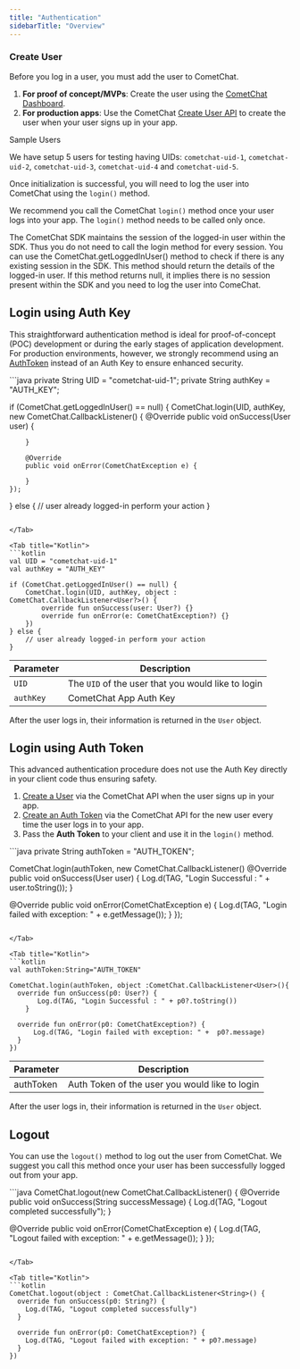 ```yaml
---
title: "Authentication"
sidebarTitle: "Overview"
---
```




### Create User

Before you log in a user, you must add the user to CometChat.

1. **For proof of concept/MVPs**: Create the user using the [CometChat Dashboard](https://app.cometchat.com).
2. **For production apps**: Use the CometChat [Create User API](https://api-explorer.cometchat.com/reference/creates-user) to create the user when your user signs up in your app.

<Note>
Sample Users

We have setup 5 users for testing having UIDs: `cometchat-uid-1`, `cometchat-uid-2`, `cometchat-uid-3`, `cometchat-uid-4` and `cometchat-uid-5`.

</Note>

Once initialization is successful, you will need to log the user into CometChat using the `login()` method.

We recommend you call the CometChat `login()` method once your user logs into your app. The `login()` method needs to be called only once.

<Warning>

The CometChat SDK maintains the session of the logged-in user within the SDK. Thus you do not need to call the login method for every session. You can use the CometChat.getLoggedInUser() method to check if there is any existing session in the SDK. This method should return the details of the logged-in user. If this method returns null, it implies there is no session present within the SDK and you need to log the user into ComeChat.

</Warning>

## Login using Auth Key

This straightforward authentication method is ideal for proof-of-concept (POC) development or during the early stages of application development. For production environments, however, we strongly recommend using an [AuthToken](#login-using-auth-token) instead of an Auth Key to ensure enhanced security.

<Tabs>
<Tab title="Java">
```java
private String UID = "cometchat-uid-1";
private String authKey = "AUTH_KEY";

if (CometChat.getLoggedInUser() == null) {
    CometChat.login(UID, authKey, new CometChat.CallbackListener<User>() {
        @Override
        public void onSuccess(User user) {

        }

        @Override
        public void onError(CometChatException e) {

        }
    });
} else {
    // user already logged-in perform your action
}
```

</Tab>

<Tab title="Kotlin">
```kotlin
val UID = "cometchat-uid-1"
val authKey = "AUTH_KEY"

if (CometChat.getLoggedInUser() == null) {
    CometChat.login(UID, authKey, object : CometChat.CallbackListener<User?>() {
        override fun onSuccess(user: User?) {}
        override fun onError(e: CometChatException?) {}
    })
} else {
    // user already logged-in perform your action
}
```

</Tab>

</Tabs>

| Parameter | Description                                        |
| --------- | -------------------------------------------------- |
| `UID`     | The `UID` of the user that you would like to login |
| `authKey` | CometChat App Auth Key                             |

After the user logs in, their information is returned in the `User` object.

## Login using Auth Token

This advanced authentication procedure does not use the Auth Key directly in your client code thus ensuring safety.

1. [Create a User](https://api-explorer.cometchat.com/reference/creates-user) via the CometChat API when the user signs up in your app.
2. [Create an Auth Token](https://api-explorer.cometchat.com/reference/create-authtoken) via the CometChat API for the new user every time the user logs in to your app.
3. Pass the **Auth Token** to your client and use it in the `login()` method.

<Tabs>
<Tab title="Java">
```java
private String authToken = "AUTH_TOKEN";

CometChat.login(authToken, new CometChat.CallbackListener<User>()
  @Override
  public void onSuccess(User user) {
    Log.d(TAG, "Login Successful : " + user.toString());
  }

  @Override
  public void onError(CometChatException e) {
    Log.d(TAG, "Login failed with exception: " + e.getMessage());
  }
});
```

</Tab>

<Tab title="Kotlin">
```kotlin
val authToken:String="AUTH_TOKEN"

CometChat.login(authToken, object :CometChat.CallbackListener<User>(){
  override fun onSuccess(p0: User?) {
       Log.d(TAG, "Login Successful : " + p0?.toString())
    }

  override fun onError(p0: CometChatException?) {
      Log.d(TAG, "Login failed with exception: " +  p0?.message)
  }
})
```

</Tab>

</Tabs>

| Parameter | Description                                    |
| --------- | ---------------------------------------------- |
| authToken | Auth Token of the user you would like to login |

After the user logs in, their information is returned in the `User` object.

## Logout

You can use the `logout()` method to log out the user from CometChat. We suggest you call this method once your user has been successfully logged out from your app.

<Tabs>
<Tab title="Java">
```java
CometChat.logout(new CometChat.CallbackListener<String>() {
  @Override
  public void onSuccess(String successMessage) {
    Log.d(TAG, "Logout completed successfully");
  }

  @Override
  public void onError(CometChatException e) {
    Log.d(TAG, "Logout failed with exception: " + e.getMessage());
  }
});
```

</Tab>

<Tab title="Kotlin">
```kotlin
CometChat.logout(object : CometChat.CallbackListener<String>() {
  override fun onSuccess(p0: String?) {
    Log.d(TAG, "Logout completed successfully")
  }

  override fun onError(p0: CometChatException?) {
    Log.d(TAG, "Logout failed with exception: " + p0?.message)
  }
})
```

</Tab>

</Tabs>
